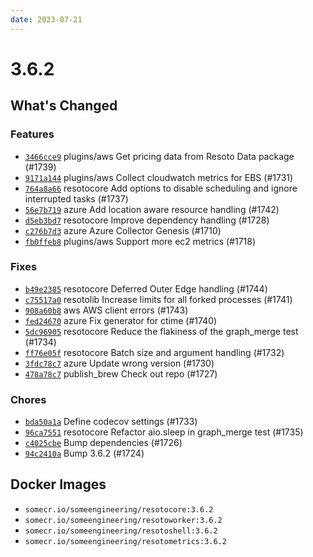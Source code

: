```yaml
---
date: 2023-07-21
---
```


# 3.6.2

## What's Changed

### Features

- [`3466cce9`](https://github.com/someengineering/resoto/commit/3466cce9) <span class="badge badge--secondary">plugins/aws</span> Get pricing data from Resoto Data package (#1739)
- [`9171a144`](https://github.com/someengineering/resoto/commit/9171a144) <span class="badge badge--secondary">plugins/aws</span> Collect cloudwatch metrics for EBS (#1731)
- [`764a8a66`](https://github.com/someengineering/resoto/commit/764a8a66) <span class="badge badge--secondary">resotocore</span> Add options to disable scheduling and ignore interrupted tasks (#1737)
- [`56e7b719`](https://github.com/someengineering/resoto/commit/56e7b719) <span class="badge badge--secondary">azure</span> Add location aware resource handling (#1742)
- [`d5eb3bd7`](https://github.com/someengineering/resoto/commit/d5eb3bd7) <span class="badge badge--secondary">resotocore</span> Improve dependency handling (#1728)
- [`c276b7d3`](https://github.com/someengineering/resoto/commit/c276b7d3) <span class="badge badge--secondary">azure</span> Azure Collector Genesis (#1710)
- [`fb0ffeb8`](https://github.com/someengineering/resoto/commit/fb0ffeb8) <span class="badge badge--secondary">plugins/aws</span> Support more ec2 metrics (#1718)

### Fixes

- [`b49e2385`](https://github.com/someengineering/resoto/commit/b49e2385) <span class="badge badge--secondary">resotocore</span> Deferred Outer Edge handling (#1744)
- [`c75517a0`](https://github.com/someengineering/resoto/commit/c75517a0) <span class="badge badge--secondary">resotolib</span> Increase limits for all forked processes (#1741)
- [`908a60b8`](https://github.com/someengineering/resoto/commit/908a60b8) <span class="badge badge--secondary">aws</span> AWS client errors (#1743)
- [`fed24670`](https://github.com/someengineering/resoto/commit/fed24670) <span class="badge badge--secondary">azure</span> Fix generator for ctime (#1740)
- [`5dc96905`](https://github.com/someengineering/resoto/commit/5dc96905) <span class="badge badge--secondary">resotocore</span> Reduce the flakiness of the graph_merge test (#1734)
- [`ff76e05f`](https://github.com/someengineering/resoto/commit/ff76e05f) <span class="badge badge--secondary">resotocore</span> Batch size and argument handling (#1732)
- [`3fdc78c7`](https://github.com/someengineering/resoto/commit/3fdc78c7) <span class="badge badge--secondary">azure</span> Update wrong version (#1730)
- [`478a78c7`](https://github.com/someengineering/resoto/commit/478a78c7) <span class="badge badge--secondary">publish_brew</span> Check out repo (#1727)

### Chores

- [`bda50a1a`](https://github.com/someengineering/resoto/commit/bda50a1a) Define codecov settings (#1733)
- [`96ca7551`](https://github.com/someengineering/resoto/commit/96ca7551) <span class="badge badge--secondary">resotocore</span> Refactor aio.sleep in graph_merge test (#1735)
- [`c4025cbe`](https://github.com/someengineering/resoto/commit/c4025cbe) Bump dependencies (#1726)
- [`94c2410a`](https://github.com/someengineering/resoto/commit/94c2410a) Bump 3.6.2 (#1724)

<!--truncate-->

## Docker Images

- `somecr.io/someengineering/resotocore:3.6.2`
- `somecr.io/someengineering/resotoworker:3.6.2`
- `somecr.io/someengineering/resotoshell:3.6.2`
- `somecr.io/someengineering/resotometrics:3.6.2`
